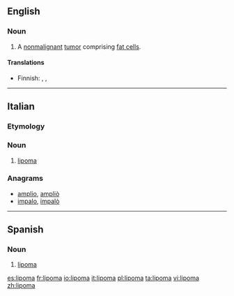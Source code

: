 ==English==
{{wikipedia}}

===Noun===
{{en-noun}}

# {{pathology}} A [[nonmalignant]] [[tumor]] comprising [[fat cell]]s.

====Translations====
{{trans-top|benign tumor}}
* Finnish: {{t|fi|rasvakudoskasvain}}, {{t-|fi|lipoma}}, {{t+|fi|lipooma}}
{{trans-mid}}
{{trans-bottom}}

----

==Italian==

===Etymology===
{{confix|lipo|oma|lang=it}}

{{wikipedia|lang=it}}
===Noun===
{{it-noun|lipom|m|a|i}}

# {{context|oncology|lang=it}} [[#English|lipoma]]

===Anagrams===
* [[amplio#Italian|amplio]], [[ampliò#Italian|ampliò]]
* [[impalo#Italian|impalo]], [[impalò#Italian|impalò]]

----

==Spanish==
{{wikipedia|lang=es}}
===Noun===
{{es-noun|m}}

# {{oncology|lang=es}} [[#English|lipoma]]

[[es:lipoma]]
[[fr:lipoma]]
[[io:lipoma]]
[[it:lipoma]]
[[pl:lipoma]]
[[ta:lipoma]]
[[vi:lipoma]]
[[zh:lipoma]]